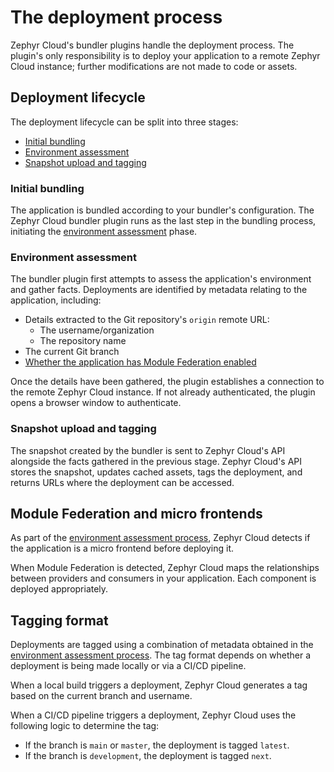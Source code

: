 # The deployment process
Zephyr Cloud's bundler plugins handle the deployment process.
The plugin's only responsibility is to deploy your application to a remote Zephyr Cloud instance;
further modifications are not made to code or assets.

## Deployment lifecycle
The deployment lifecycle can be split into three stages:

*   [Initial bundling](#initial-bundling)
*   [Environment assessment](#environment-assessment)
*   [Snapshot upload and tagging](#snapshot-upload-and-tagging)

### Initial bundling
The application is bundled according to your bundler's configuration.
The Zephyr Cloud bundler plugin runs as the last step in the bundling process, initiating the [environment assessment](#environment-assessment) phase.

### Environment assessment
The bundler plugin first attempts to assess the application's environment and gather facts.
Deployments are identified by metadata relating to the application, including:

*   Details extracted to the Git repository's `origin` remote URL:
    *   The username/organization
    *   The repository name
*   The current Git branch
*   [Whether the application has Module Federation enabled](#module-federation-and-micro-frontends)

Once the details have been gathered, the plugin establishes a connection to the remote Zephyr Cloud instance.
If not already authenticated, the plugin opens a browser window to authenticate.

### Snapshot upload and tagging
The snapshot created by the bundler is sent to Zephyr Cloud's API alongside the facts gathered in the previous stage.
Zephyr Cloud's API stores the snapshot, updates cached assets, tags the deployment, and returns URLs where the deployment can be accessed.

## Module Federation and micro frontends
As part of the [environment assessment process](#environment-assessment), Zephyr Cloud detects if the application is a micro frontend before deploying it.

When Module Federation is detected, Zephyr Cloud maps the relationships between providers and consumers in your application.
Each component is deployed appropriately.

## Tagging format
Deployments are tagged using a combination of metadata obtained in the [environment assessment process](#environment-assessment).
The tag format depends on whether a deployment is being made locally or via a CI/CD pipeline.

When a local build triggers a deployment, Zephyr Cloud generates a tag based on the current branch and username.

When a CI/CD pipeline triggers a deployment, Zephyr Cloud uses the following logic to determine the tag:

*   If the branch is `main` or `master`, the deployment is tagged `latest`.
*   If the branch is `development`, the deployment is tagged `next`.

[semver]: https://semver.org